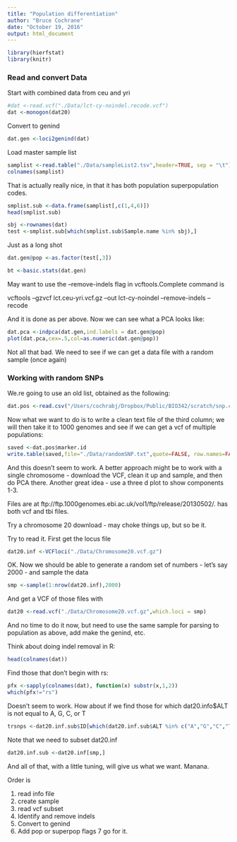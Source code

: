 ```yaml
---
title: "Population differentiation"
author: "Bruce Cochrane"
date: "October 19, 2016"
output: html_document
---
```


```r
library(hierfstat)
library(knitr)
```

### Read and convert Data

Start with combined data from ceu and yri

```r
#dat <-read.vcf("./Data/lct-cy-noindel.recode.vcf")
dat <-monogon(dat20)
```

Convert to genind
```r
dat.gen <-loci2genind(dat)
```

Load master sample list

```r
samplist <-read.table("./Data/sampleList2.tsv",header=TRUE, sep = "\t")
colnames(samplist)
```

That is actually really nice, in that it has both population superpopulation codes.

```r
smplist.sub <-data.frame(samplist[,c(1,4,6)])
head(smplist.sub)
```

```r
sbj <-rownames(dat)
test <-smplist.sub[which(smplist.sub$Sample.name %in% sbj),]
```

Just as a long shot

```r
dat.gen@pop <-as.factor(test[,3])
```


```r
bt <-basic.stats(dat.gen)
```

May want to use the --remove-indels flag in vcftools.Complete command is

vcftools --gzvcf lct.ceu-yri.vcf.gz --out lct-cy-noindel --remove-indels --recode

And it is done as per above.  Now we can see what a PCA looks like:

```r
dat.pca <-indpca(dat.gen,ind.labels = dat.gen@pop)
plot(dat.pca,cex=.5,col=as.numeric(dat.gen@pop))
```

Not all that bad.  We need to see if we can get a data file with a random sample (once again)

### Working with random SNPs

We.re going to use an old list, obtained as the following:

```r
dat.pos <-read.csv("/Users/cochrabj/Dropbox/Public/BIO342/scratch/snp.chrom.pos.txt")
```

Now what we want to do is to write a clean text file of the third column; we will then take it to 1000 genomes and see if we can get a vcf of multiple populations:

```r
saved <-dat.pos$marker.id
write.table(saved,file="./Data/randomSNP.txt",quote=FALSE, row.names=FALSE, col.names=FALSE)
```

And this doesn't seem to work.  A better approach might be to work with a single chromosome - download the VCF, clean it up and sample, and then do PCA there.  Another great idea - use a three d plot to show components 1-3.

Files are at ftp://ftp.1000genomes.ebi.ac.uk/vol1/ftp/release/20130502/. has both vcf and tbi files.

Try a chromosome 20 download - may choke things up, but so be it.

Try to read it.  First get the locus file

```r
dat20.inf <-VCFloci("./Data/Chromosome20.vcf.gz")
```

OK.  Now we should be able to generate a random set of numbers  - let's say 2000 - and sample the data

```r
smp <-sample(1:nrow(dat20.inf),2000)
```

And get a VCF of those files with

```r
dat20 <-read.vcf("./Data/Chromosome20.vcf.gz",which.loci = smp)
```

And no time to do it now, but need to use the same sample for parsing to population as above, add make the genind, etc.

Think about doing indel removal in R:

```r
head(colnames(dat))
```

Find those that don't begin with rs:

```r
pfx <-sapply(colnames(dat), function(x) substr(x,1,2))
which(pfx!="rs")
```

Doesn't seem to work.  How about if we find those for which dat20.info$ALT is not equal to A, G, C, or T

```r
trsnps <-dat20.inf.sub$ID[which(dat20.inf.sub$ALT %in% c("A","G","C","T"))]
```

Note that we need to subset dat20.inf

```r
dat20.inf.sub <-dat20.inf[smp,]
```

And all of that, with a little tuning, will give us what we want.  Manana.

Order is

1.  read info file
2.  create sample
3.  read vcf subset
4.  Identify and remove indels
5.  Convert to genind
6.  Add pop or superpop flags
7  go for it.
